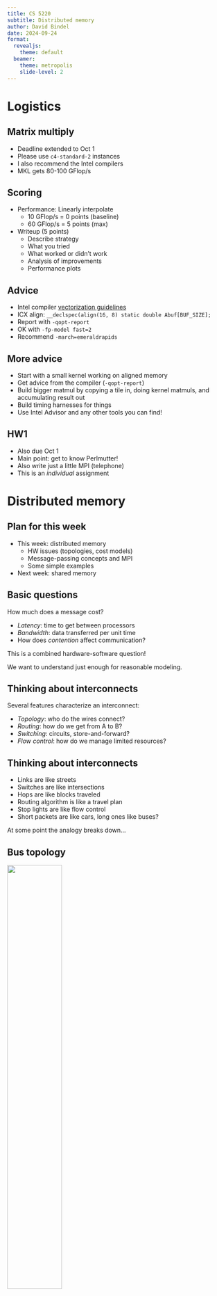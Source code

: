 ```yaml
---
title: CS 5220
subtitle: Distributed memory
author: David Bindel
date: 2024-09-24
format:
  revealjs:
    theme: default
  beamer:
    theme: metropolis
    slide-level: 2
---
```


# Logistics

## Matrix multiply

- Deadline extended to Oct 1
- Please use `c4-standard-2` instances
- I also recommend the Intel compilers
- MKL gets 80-100 GFlop/s

## Scoring

- Performance: Linearly interpolate
  - 10 GFlop/s = 0 points (baseline)
  - 60 GFlop/s = 5 points (max)
- Writeup (5 points)
  - Describe strategy
  - What you tried
  - What worked or didn't work
  - Analysis of improvements
  - Performance plots

## Advice

- Intel compiler [vectorization guidelines](https://www.intel.com/content/www/us/en/docs/cpp-compiler/developer-guide-reference/2021-10/vectorization-programming-guidelines.html)
- ICX align: `__declspec(align(16, 8) static double Abuf[BUF_SIZE];`
- Report with `-qopt-report`
- OK with `-fp-model fast=2`
- Recommend `-march=emeraldrapids`

## More advice

- Start with a small kernel working on aligned memory
- Get advice from the compiler (`-qopt-report`)
- Build bigger matmul by copying a tile in, doing kernel matmuls, and
  accumulating result out
- Build timing harnesses for things
- Use Intel Advisor and any other tools you can find!

## HW1

- Also due Oct 1
- Main point: get to know Perlmutter!
- Also write just a little MPI (telephone)
- This is an *individual* assignment

# Distributed memory

## Plan for this week

-   This week: distributed memory
    -   HW issues (topologies, cost models)
    -   Message-passing concepts and MPI
    -   Some simple examples
-   Next week: shared memory

## Basic questions

How much does a message cost?

-   *Latency*: time to get between processors
-   *Bandwidth*: data transferred per unit time
-   How does *contention* affect communication?

This is a combined hardware-software question!

We want to understand just enough for reasonable modeling.

## Thinking about interconnects

Several features characterize an interconnect:

-   *Topology*: who do the wires connect?
-   *Routing*: how do we get from A to B?
-   *Switching*: circuits, store-and-forward?
-   *Flow control*: how do we manage limited resources?

## Thinking about interconnects

-   Links are like streets
-   Switches are like intersections
-   Hops are like blocks traveled
-   Routing algorithm is like a travel plan
-   Stop lights are like flow control
-   Short packets are like cars, long ones like buses?

At some point the analogy breaks down...

## Bus topology

![](../img/topo-bus.svg){width="50%" fig-align="center"}

-   One set of wires (the bus)
-   Only one processor allowed at any given time
    -   *Contention* for the bus is an issue
-   Example: basic Ethernet, some SMPs

## Crossbar

![](../img/topo-xbar.svg){width="30%" fig-align="center"}

-   Dedicated path from every input to every output
    -   Takes $O(p^2)$ switches and wires!
-   Example: recent AMD/Intel multicore chips\
    (older: front-side bus)

## Bus vs. crossbar

-   Crossbar: more hardware
-   Bus: more contention (less capacity?)
-   Generally seek happy medium
    -   Less contention than bus
    -   Less hardware than crossbar
    -   May give up one-hop routing

## Other topologies

![](../img/topo-linear.svg){width="30%"}
![](../img/topo-ring.svg){width="20%"}
![](../img/topo-mesh.svg){width="20%"}
![](../img/topo-torus.svg){width="30%"}
![](../img/topo-cube.svg){width="30%"}
![](../img/topo-fat.svg){width="30%"}

## Network properties

Think about latency and bandwidth via two quantities:

-   *Diameter*: max distance between nodes
    -   Latency depends on distance (weakly?)
-   *Bisection bandwidth*: smallest BW cut to bisect
    -   Particularly key for all-to-all comm

## MANY networks

In a typical cluster

-   Ethernet, Infiniband, Myrinet
-   Buses within boxes?
-   Something between cores?

All with different behaviors.

## Modeling picture

-   DO distinguish different networks
-   Otherwise, want simple perf models
    -   [Hockney model
        ($\alpha$-$\beta$)](https://doi.org/10.1016/S0167-8191(06)80021-9)
    -   [LogP](https://www2.eecs.berkeley.edu/Pubs/TechRpts/1992/6262.html)
        and company
    -   [And many others](https://dx.doi.org/10.1145/3284358)

## $\alpha$-$\beta$ model (Hockney 94)

Crudest model: $t_{\mathrm{comm}} = \alpha + \beta M$

- Communication time $t_{\mathrm{comm}}$
- Latency $\alpha$
- Inverse bandwidth $\beta$
- Message size $M$

Works pretty well for basic guidance!

Typically $\alpha \gg \beta \gg t_{\mathrm{flop}}$. More money
on network, lower $\alpha$.

## LogP model

Like $\alpha$-$\beta$, but includes CPU time on send/recv:

-   Latency: the usual
-   Overhead: CPU time to send/recv
-   Gap: min time between send/recv
-   P: number of processors

Assumes small messages (gap $\sim \beta$ for fixed message size).

## And many others

[Recent survey lists 25 models!](https://dx.doi.org/10.1145/3284358)

-   More complexity, more parameters
-   Most miss some things (see Box quote)
-   Still useful for guidance!
-   Needs to go with experiments

## Ping-pong

::::: container
::: col
Process 0:

    for i = 1:ntrials
      send b bytes to 1
      recv b bytes from 1
    end
:::

::: col
Process 1:

    for i = 1:ntrials
      recv b bytes from 0
      send b bytes to 0
    end
:::
:::::

## Laptop ping-pong times

$\alpha = 0.240$ microseconds; $\beta = 0.141$ s/GB

![](../img/ping-laptop.svg){width="55%" fig-align="center"}

## Perlmutter ping-pong times

$\alpha = 0.365$ microseconds; $\beta = 0.0189$ s/GB

![](../img/ping-perlmutter.svg){width="55%" fig-align="center"}

This is on one node.

## Takeaways

-   Prefer larger to smaller messages (amortize latency, overhead)
-   More care with slower networks
-   Avoid communication when possible
    -   Great speedup for Monte Carlo and other embarrassingly parallel
        codes!
-   Overlap communication with computation
    -   Models tell roughly computation to mask comm
    -   Really want to measure, though
    
# MPI programming

## Message passing programming

Basic operations:

-   Pairwise messaging: send/receive
-   Collective messaging: broadcast, scatter/gather
-   Collective computation: parallel prefix (sum, max)
-   Barriers (no need for locks!)
-   Environmental inquiries (who am I? do I have mail?)

(Much of what follows is adapted from Bill Gropp.)

## MPI

-   Message Passing Interface
-   An interface spec --- many implementations
    (OpenMPI, MPICH, MVAPICH, Intel, ...)
-   Single Program Multiple Data (SPMD) style
-   Bindings to C, C++, Fortran

## MPI

-   Versions
    - 1.0 in 1994
    - 2.2 in 2009
    - 3.0 in 2012
    - 4.1 in 2023
    - 4.2, 5.0 are pending
-   Will mostly stick to MPI-2 today

## Hello world

```.c
#include <mpi.h>
#include <stdio.h>

int main(int argc, char** argv) {
    int rank, size;
    MPI_Init(&argc, &argv);
    MPI_Comm_rank(MPI_COMM_WORLD, &rank);
    MPI_Comm_size(MPI_COMM_WORLD, &size);
    printf("Hello from %d of %d\n", rank, size);
    MPI_Finalize();
    return 0;
}
```

## Building, queueing, running

Several steps to actually run

    cc -o foo.x foo.c      # Compile the program
    sbatch foo.sub         # Submit to queue (SLURM)
    # srun -n 2 ./foo.x    # (in foo.sub) Run on 2 procs

## Sending and receiving

Need to specify:

-   What's the data?
    -   Different machines use different encodings (e.g. endian-ness)
    -   $\implies$ "bag o' bytes" model is inadequate
-   How do we identify processes?
-   How does receiver identify messages?
-   What does it mean to "complete" a send/recv?

## MPI datatypes

Message is (address, count, datatype). Allow:

-   Basic types (`MPI_INT`, `MPI_DOUBLE`)
-   Contiguous arrays
-   Strided arrays
-   Indexed arrays
-   Arbitrary structures

Complex data types may hurt performance?

## MPI tags

Use an integer *tag* to label messages

-   Help distinguish different message types
-   Can screen messages with wrong tag
-   `MPI_ANY_TAG` is a wildcard

## MPI Send/Recv

Basic blocking point-to-point communication:

```.c
int
MPI_Send(void *buf, int count,
         MPI_Datatype datatype,
         int dest, int tag, MPI_Comm comm);

int
MPI_Recv(void *buf, int count,
         MPI_Datatype datatype,
         int source, int tag, MPI_Comm comm,
         MPI_Status *status);
```

## MPI send/recv semantics

-   Send returns when data gets to *system*
    -   ... might not yet arrive at destination!
-   Recv ignores messages that mismatch source/tag
    -   `MPI_ANY_SOURCE` and `MPI_ANY_TAG` wildcards
-   Recv status contains more info (tag, source, size)

## Ping-pong pseudocode

Process 0:

    for i = 1:ntrials
      send b bytes to 1
      recv b bytes from 1
    end

Process 1:

    for i = 1:ntrials
      recv b bytes from 0
      send b bytes to 0
    end

## Ping-pong MPI

```.c
void ping(char* buf, int n, int ntrials, int p)
{
    for (int i = 0; i < ntrials; ++i) {
        MPI_Send(buf, n, MPI_CHAR, p, 0,
                 MPI_COMM_WORLD);
        MPI_Recv(buf, n, MPI_CHAR, p, 0,
                 MPI_COMM_WORLD, NULL);
    }
}
```

(Pong is similar)

## Ping-pong MPI

```.c
for (int sz = 1; sz <= MAX_SZ; sz += 1000) {
    if (rank == 0) {
        double t1 = MPI_Wtime();
        ping(buf, sz, NTRIALS, 1);
        double t2 = MPI_Wtime();
        printf("%d %g\n", sz, t2-t1);
    } else if (rank == 1) {
        pong(buf, sz, NTRIALS, 0);
    }
}
```

## Blocking and buffering

![](../img/mpi-send-buf.svg){width="80%" fig-align="center"}

Block until data "in system" --- maybe in a buffer?

## Blocking and buffering

![](../img/mpi-send-nbuf.svg){width="80%" fig-align="center"}

Alternative: don't copy, block until done.

## Problem 1: Potential deadlock

![](../img/mpi-send-dead.svg){width="30%" fig-align="center"}

Both processors wait to send before they receive!  
May not happen if lots of buffering on both sides.

## Solution 1: Alternating order

![](../img/mpi-send-alt.svg){width="30%" fig-align="center"}

Could alternate who sends and who receives.

## Solution 2: Combined send/recv

![](../img/mpi-sendrecv.svg){width="60%" fig-align="center"}

Common operations deserve explicit support!

## Combined sendrecv

```.c
MPI_Sendrecv(sendbuf, sendcount, sendtype,
             dest, sendtag,
             recvbuf, recvcount, recvtype,
             source, recvtag,
             comm, status);
```

Blocking operation, combines send and recv to avoid deadlock.

## Problem 2: Communication overhead

![](../img/mpi-sendrecv-waiting.svg){width="60%" fig-align="center"}

Partial solution: nonblocking communication

## Blocking vs non-blocking

-   `MPI_Send` and `MPI_Recv` are *blocking*
    -   Send does not return until data is in system
    -   Recv does not return until data is ready
    -   Cons: possible deadlock, time wasted waiting
-   Why blocking?
    -   Overwrite buffer during send $\implies$ evil!
    -   Read buffer before data ready $\implies$ evil!

## Blocking vs non-blocking

Alternative: *nonblocking* communication

-   Split into distinct initiation/completion phases
-   Initiate send/recv and promise not to touch buffer
-   Check later for operation completion

## Overlap communication and computation

![](../img/mpi-isendrecv.svg){width="80%" fig-align="center"}

## Nonblocking operations

Initiate message:

```.c
MPI_Isend(start, count, datatype, dest
          tag, comm, request);
MPI_Irecv(start, count, datatype, dest
          tag, comm, request);
```

Wait for message completion:

```.c
MPI_Wait(request, status);
```

Test for message completion:

```.c
MPI_Test(request, status);
```

## Multiple outstanding requests

Sometimes useful to have multiple outstanding messages:

```.c
MPI_Waitall(count, requests, statuses);
MPI_Waitany(count, requests, index, status);
MPI_Waitsome(count, requests, indices, statuses);
```
    
Multiple versions of test as well.

## Other send/recv variants

Other variants of `MPI_Send`

-   `MPI_Ssend` (synchronous) -- do not complete until receive has begun
-   `MPI_Bsend` (buffered) -- user provides buffer (via
    `MPI_Buffer_attach`)
-   `MPI_Rsend` (ready) -- user guarantees receive has already been
    posted
-   Can combine modes (e.g. `MPI_Issend`)

`MPI_Recv` receives anything.

## Another approach

-   Send/recv is one-to-one communication
-   An alternative is one-to-many (and vice-versa):
    -   *Broadcast* to distribute data from one process
    -   *Reduce* to combine data from all processors
    -   Operations are called by all processes in communicator

## Broadcast and reduce

```.c
MPI_Bcast(buffer, count, datatype,
          root, comm);
MPI_Reduce(sendbuf, recvbuf, count, datatype,
           op, root, comm);
```

-   buffer is copied from root to others
-   recvbuf receives result only at root
-   op $\in \{$ `MPI_MAX`, `MPI_SUM`, ...$\}$

## Example: basic Monte Carlo

```.c
#include <stdio.h>
#include <stdlib.h>
#include <mpi.h>
int main(int argc, char** argv) {
    int nproc, myid, ntrials = atoi(argv[1]);
    MPI_Init(&argc, &argv);
    MPI_Comm_size(MPI_COMM_WORLD, &nproc);
    MPI_Comm_rank(MPI_COMM_WORLD, &my_id);
    MPI_Bcast(&ntrials, 1, MPI_INT,
              0, MPI_COMM_WORLD);
    run_mc(myid, nproc, ntrials);
    MPI_Finalize();
    return 0;
}
```

## Example: basic Monte Carlo

Let `sum[0]` = $\sum_i X_i$ and `sum[1]` = $\sum_i X_i^2$.

```.c
void run_mc(int myid, int nproc, int ntrials) {
    double sums[2] = {0,0};
    double my_sums[2] = {0,0};
    /* ... run ntrials local experiments ... */
    MPI_Reduce(my_sums, sums, 2, MPI_DOUBLE,
               MPI_SUM, 0, MPI_COMM_WORLD);
    if (myid == 0) {
        int N = nproc*ntrials;
        double EX = sums[0]/N;
        double EX2 = sums[1]/N;
        printf("Mean: %g; err: %g\n",
               EX, sqrt((EX*EX-EX2)/N));
    }
}
```

## Collective operations

-   Involve all processes in communicator
-   Basic classes:
    -   Synchronization (e.g. barrier)
    -   Data movement (e.g. broadcast)
    -   Computation (e.g. reduce)

## Barrier

```.c
MPI_Barrier(comm);
```

Not much more to say. Not needed that often.

## Broadcast

![](../img/mpi-bcast.svg){width="80%" fig-align="center"}

## Scatter/gather

![](../img/mpi-gather.svg){width="80%" fig-align="center"}

## Allgather

![](../img/mpi-allgather.svg){width="80%" fig-align="center"}

## Alltoall

![](../img/mpi-alltoall.svg){width="80%" fig-align="center"}

## Reduce

![](../img/mpi-reduce.svg){width="80%" fig-align="center"}

## Scan

![](../img/mpi-scan.svg){width="80%" fig-align="center"}

## The kitchen sink

-   In addition to above, have vector variants (v suffix), more All
    variants (`Allreduce`), `Reduce_scatter`, ...
-   MPI3 adds one-sided communication (put/get)
-   MPI is *not* a small library!
-   But a small number of calls goes a long way
    -   `Init`/`Finalize`
    -   `Get_comm_rank`, `Get_comm_size`
    -   `Send`/`Recv` variants and `Wait`
    -   `Allreduce`, `Allgather`, `Bcast`
